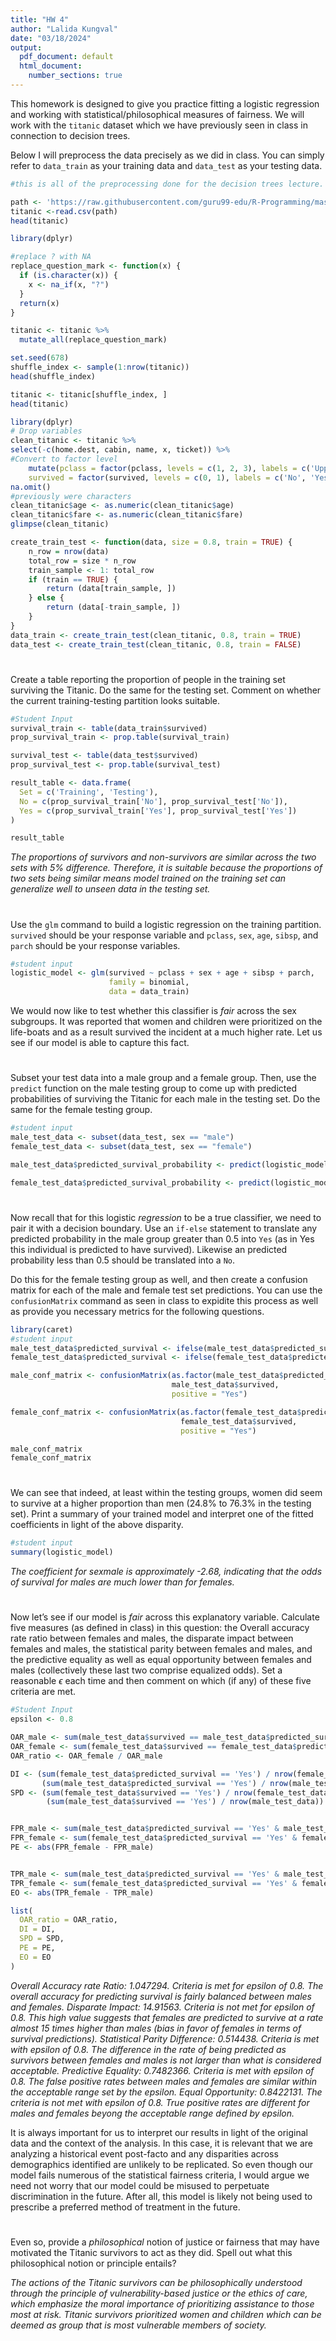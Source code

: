 ```yaml
---
title: "HW 4"
author: "Lalida Kungval"
date: "03/18/2024"
output:
  pdf_document: default
  html_document:
    number_sections: true
---
```


This homework is designed to give you practice fitting a logistic regression and working with statistical/philosophical measures of fairness.  We will work with the `titanic` dataset which we have previously seen in class in connection to decision trees.  

Below I will preprocess the data precisely as we did in class.  You can simply refer to `data_train` as your training data and `data_test` as your testing data.  




```r

#this is all of the preprocessing done for the decision trees lecture.  

path <- 'https://raw.githubusercontent.com/guru99-edu/R-Programming/master/titanic_data.csv'
titanic <-read.csv(path)
head(titanic)

library(dplyr)

#replace ? with NA
replace_question_mark <- function(x) {
  if (is.character(x)) {
    x <- na_if(x, "?")
  }
  return(x)
}

titanic <- titanic %>%
  mutate_all(replace_question_mark)

set.seed(678)
shuffle_index <- sample(1:nrow(titanic))
head(shuffle_index)

titanic <- titanic[shuffle_index, ]
head(titanic)

library(dplyr)
# Drop variables
clean_titanic <- titanic %>%
select(-c(home.dest, cabin, name, x, ticket)) %>% 
#Convert to factor level
    mutate(pclass = factor(pclass, levels = c(1, 2, 3), labels = c('Upper', 'Middle', 'Lower')),
    survived = factor(survived, levels = c(0, 1), labels = c('No', 'Yes'))) %>%
na.omit()
#previously were characters
clean_titanic$age <- as.numeric(clean_titanic$age)
clean_titanic$fare <- as.numeric(clean_titanic$fare)
glimpse(clean_titanic)

create_train_test <- function(data, size = 0.8, train = TRUE) {
    n_row = nrow(data)
    total_row = size * n_row
    train_sample <- 1: total_row
    if (train == TRUE) {
        return (data[train_sample, ])
    } else {
        return (data[-train_sample, ])
    }
}
data_train <- create_train_test(clean_titanic, 0.8, train = TRUE)
data_test <- create_train_test(clean_titanic, 0.8, train = FALSE)

```

#
Create a table reporting the proportion of people in the training set surviving the Titanic.  Do the same for the testing set.  Comment on whether the current training-testing partition looks suitable.  

```r
#Student Input
survival_train <- table(data_train$survived)
prop_survival_train <- prop.table(survival_train)

survival_test <- table(data_test$survived)
prop_survival_test <- prop.table(survival_test)

result_table <- data.frame(
  Set = c('Training', 'Testing'),
  No = c(prop_survival_train['No'], prop_survival_test['No']),
  Yes = c(prop_survival_train['Yes'], prop_survival_test['Yes'])
)

result_table
```

*The proportions of survivors and non-survivors are similar across the two sets with 5% difference. Therefore, it is suitable because the proportions of two sets being similar means model trained on the training set can generalize well to unseen data in the testing set.*

#
Use the `glm` command to build a logistic regression on the training partition.  `survived` should be your response variable and `pclass`, `sex`, `age`, `sibsp`, and `parch` should be your response variables.  

```r

#student input
logistic_model <- glm(survived ~ pclass + sex + age + sibsp + parch, 
                      family = binomial, 
                      data = data_train)

```

We would now like to test whether this classifier is *fair* across the sex subgroups.  It was reported that women and children were prioritized on the life-boats and as a result survived the incident at a much higher rate.  Let us see if our model is able to capture this fact.  

#

Subset your test data into a male group and a female group.  Then, use the `predict` function on the male testing group to come up with predicted probabilities of surviving the Titanic for each male in the testing set.  Do the same for the female testing group.  

```r

#student input
male_test_data <- subset(data_test, sex == "male")
female_test_data <- subset(data_test, sex == "female")

male_test_data$predicted_survival_probability <- predict(logistic_model, newdata = male_test_data, type = "response")

female_test_data$predicted_survival_probability <- predict(logistic_model, newdata = female_test_data, type = "response")
```

# 

Now recall that for this logistic *regression* to be a true classifier, we need to pair it with a decision boundary.  Use an `if-else` statement to translate any predicted probability in the male group greater than $0.5$ into `Yes` (as in Yes this individual is predicted to have survived).  Likewise an predicted probability less than $0.5$ should be translated into a `No`.  

Do this for the female testing group as well, and then create a confusion matrix for each of the male and female test set predictions.  You can use the `confusionMatrix` command as seen in class to expidite this process as well as provide you necessary metrics for the following questions.  

```r
library(caret)
#student input
male_test_data$predicted_survival <- ifelse(male_test_data$predicted_survival_probability > 0.5, 'Yes', 'No')
female_test_data$predicted_survival <- ifelse(female_test_data$predicted_survival_probability > 0.5, 'Yes', 'No')

male_conf_matrix <- confusionMatrix(as.factor(male_test_data$predicted_survival), 
                                    male_test_data$survived,
                                    positive = "Yes")

female_conf_matrix <- confusionMatrix(as.factor(female_test_data$predicted_survival), 
                                      female_test_data$survived,
                                      positive = "Yes")

male_conf_matrix
female_conf_matrix

```

#
We can see that indeed, at least within the testing groups, women did seem to survive at a higher proportion than men (24.8\% to 76.3\% in the testing set).  Print a summary of your trained model and interpret one of the fitted coefficients in light of the above disparity.  

```r
#student input
summary(logistic_model)

```

*The coefficient for sexmale is approximately -2.68, indicating that the odds of survival for males are much lower than for females. * 


#

Now let's see if our model is *fair* across this explanatory variable.  Calculate five measures (as defined in class) in this question: the Overall accuracy rate ratio between females and males, the disparate impact between females and males, the statistical parity between females and males, and the predictive equality as well as equal opportunity between females and males (collectively these last two comprise equalized odds).  Set a reasonable $\epsilon$ each time and then comment on which (if any) of these five criteria are met.  


```r
#Student Input
epsilon <- 0.8

OAR_male <- sum(male_test_data$survived == male_test_data$predicted_survival) / nrow(male_test_data)
OAR_female <- sum(female_test_data$survived == female_test_data$predicted_survival) / nrow(female_test_data)
OAR_ratio <- OAR_female / OAR_male

DI <- (sum(female_test_data$predicted_survival == 'Yes') / nrow(female_test_data)) / 
       (sum(male_test_data$predicted_survival == 'Yes') / nrow(male_test_data))
SPD <- (sum(female_test_data$survived == 'Yes') / nrow(female_test_data)) - 
        (sum(male_test_data$survived == 'Yes') / nrow(male_test_data))


FPR_male <- sum(male_test_data$predicted_survival == 'Yes' & male_test_data$survived == 'No') / sum(male_test_data$survived == 'No')
FPR_female <- sum(female_test_data$predicted_survival == 'Yes' & female_test_data$survived == 'No') / sum(female_test_data$survived == 'No')
PE <- abs(FPR_female - FPR_male)


TPR_male <- sum(male_test_data$predicted_survival == 'Yes' & male_test_data$survived == 'Yes') / sum(male_test_data$survived == 'Yes')
TPR_female <- sum(female_test_data$predicted_survival == 'Yes' & female_test_data$survived == 'Yes') / sum(female_test_data$survived == 'Yes')
EO <- abs(TPR_female - TPR_male)

list(
  OAR_ratio = OAR_ratio,
  DI = DI,
  SPD = SPD,
  PE = PE,
  EO = EO
)
```

*Overall Accuracy rate Ratio: 1.047294. Criteria is met for epsilon of 0.8. The overall accuracy for predicting survival is fairly balanced between males and females. Disparate Impact: 14.91563. Criteria is not met for epsilon of 0.8. This high value suggests that females are predicted to survive at a rate almost 15 times higher than males (bias in favor of females in terms of survival predictions). Statistical Parity Difference: 0.514438. Criteria is met with epsilon of 0.8. The difference in the rate of being predicted as survivors between females and males is not larger than what is considered acceptable. Predictive Equality: 0.7482366. Criteria is met with epsilon of 0.8. The false positive rates between males and females are similar within the acceptable range set by the epsilon. Equal Opportunity: 0.8422131. The criteria is not met with epsilon of 0.8. True positive rates are different for males and females beyong the acceptable range defined by epsilon.*

It is always important for us to interpret our results in light of the original data and the context of the analysis.  In this case, it is relevant that we are analyzing a historical event post-facto and any disparities across demographics identified are unlikely to be replicated.  So even though our model fails numerous of the statistical fairness criteria, I would argue we need not worry that our model could be misused to perpetuate discrimination in the future.  After all, this model is likely not being used to prescribe a preferred method of treatment in the future.  


#

Even so, provide a *philosophical* notion of justice or fairness that may have motivated the Titanic survivors to act as they did. Spell out what this philosophical notion or principle entails?

*The actions of the Titanic survivors can be philosophically understood through the principle of vulnerability-based justice or the ethics of care, which emphasize the moral importance of prioritizing assistance to those most at risk. Titanic survivors prioritized women and children which can be deemed as group that is most vulnerable members of society.* 

